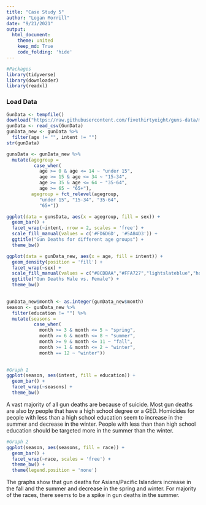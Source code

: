 ```yaml
---
title: "Case Study 5"
author: "Logan Morrill"
date: "9/21/2021"
output: 
  html_document:
    theme: united
    keep_md: True
    code_folding: 'hide'
---
```


```r
#Packages
library(tidyverse)
library(downloader)
library(readxl)
```
### Load Data
```r
GunData <- tempfile()
download("https://raw.githubusercontent.com/fivethirtyeight/guns-data/master/full_data.csv", GunData, mode = "wb")
gunData <- read_csv(GunData)
gunData_new <- gunData %>%
  filter(age != "", intent != "")
str(gunData)
```

```r
gunsData <- gunData_new %>%
  mutate(agegroup =
          case_when(
            age >= 0 & age <= 14 ~ "under 15",
            age >= 15 & age <= 34 ~ "15-34",
            age >= 35 & age <= 64 ~ "35-64",
            age >= 65 ~ "65+"),
         agegroup = fct_relevel(agegroup, 
            "under 15", "15-34", "35-64", 
            "65+"))

ggplot(data = gunsData, aes(x = agegroup, fill = sex)) +
  geom_bar() +
  facet_wrap(~intent, nrow = 2, scales = 'free') +
  scale_fill_manual(values = c('#FD6D6D', '#5A84D3')) +
  ggtitle("Gun Deaths for different age groups") +
  theme_bw()
```

```r
ggplot(data = gunData_new, aes(x = age, fill = intent)) +
  geom_density(position = 'fill') +
  facet_wrap(~sex) +
  scale_fill_manual(values = c("#8CDBAA","#FFA727","lightslateblue","hotpink")) +
  ggtitle("Gun Deaths Male vs. Female") +
  theme_bw()
  
```

```r
gunData_new$month <- as.integer(gunData_new$month)
season <- gunData_new %>%
  filter(education != "") %>%
  mutate(seasons =
          case_when(
            month >= 3 & month <= 5 ~ "spring",
            month >= 6 & month <= 8 ~ "summer",
            month >= 9 & month <= 11 ~ "fall",
            month >= 1 & month <= 2 ~ "winter",
            month == 12 ~ "winter"))
  
```

```r
#Graph 1
ggplot(season, aes(intent, fill = education)) +
  geom_bar() +
  facet_wrap(~seasons) +
  theme_bw()
```
A vast majority of all gun deaths are because of suicide. Most gun deaths are also by people that have a high school degree or a GED. Homicides for people with less than a high school education seem to increase in the summer and decrease in the winter. People with less than than high school education should be targeted more in the summer than the winter.



```r
#Graph 2
ggplot(season, aes(seasons, fill = race)) +
  geom_bar() +
  facet_wrap(~race, scales = 'free') +
  theme_bw() +
  theme(legend.position = 'none')
```
The graphs show that gun deaths for Asians/Pacific Islanders increase in the fall and the summer and decrease in the spring and winter. For majority of the races, there seems to be a spike in gun deaths in the summer.